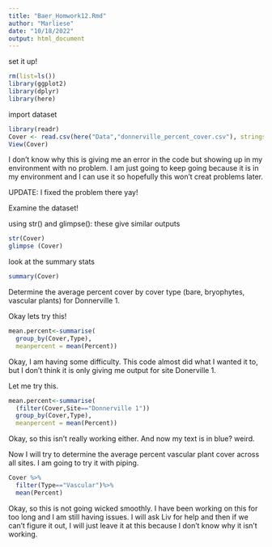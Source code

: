 ```yaml
---
title: "Baer_Homwork12.Rmd"
author: "Marliese"
date: "10/18/2022"
output: html_document
---
```


set it up!

```r
rm(list=ls())
library(ggplot2)
library(dplyr)
library(here)
```

import dataset
```r
library(readr)
Cover <- read.csv(here("Data","donnerville_percent_cover.csv"), stringsAsFactors=TRUE)
View(Cover)
```
I don't know why this is giving me an error in the code but showing up in my environment with no problem. I am just going to keep going because it is in my environment and I can use it so hopefully this won't creat problems later.

UPDATE: I fixed the problem there yay!


Examine the dataset!

using str() and glimpse(): these give similar outputs

```r
str(Cover)
glimpse (Cover)
```

look at the summary stats

```r
summary(Cover)
```

Determine the average percent cover by cover type (bare, bryophytes, vascular plants) for Donnerville 1.

Okay lets try this!

```r
mean.percent<-summarise(
  group_by(Cover,Type),
  meanpercent = mean(Percent))
```

Okay, I am having some difficulty. This code almost did what I wanted it to, but I don't think it is only giving me output for site Donerville 1. 

Let me try this.


```r
mean.percent<-summarise(
  (filter(Cover,Site=="Donnerville 1"))
  group_by(Cover,Type),
  meanpercent = mean(Percent))
```

Okay, so this isn't really working either. And now my text is in blue? weird.

Now I will try to determine the average percent vascular plant cover across all sites. I am going to try it with piping.

```r
Cover %>%
  filter(Type=="Vascular")%>%
  mean(Percent)
```



Okay, so this is not going wicked smoothly. I have been working on this for too long and I am still having issues. I will ask Liv for help and then if we can't figure it out, I will just leave it at this because I don't know why it isn't working.

